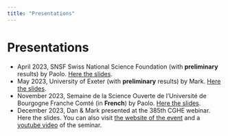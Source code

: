 ```yaml
---
title: "Presentations"
---
```


# Presentations

-   April 2023, SNSF Swiss National Science Foundation (with **preliminary** results) by Paolo. [Here the slides](Slides/SNSF_04_2023_Paolo.pdf).
-   May 2023, University of Exeter (with **preliminary** results) by Mark. [Here the slides](Slides/HansonMark_ResponsibleMetrics_UoExeter.pdf).
-   November 2023, Semaine de la Science Ouverte de l'Université de Bourgogne Franche Comté (in **French**) by Paolo. [Here the slides](Slides/Dijon.pdf).
-   December 2023, Dan & Mark presented at the 385th CGHE webinar. Here the slides. You can also visit [the website of the event](https://www.researchcghe.org/events/cghe-seminar/the-strain-on-scientific-publishing/) and a [youtube video](https://youtu.be/3cUSkNbYI08?si=x3LlOZvpJ8wib4Np) of the seminar.
